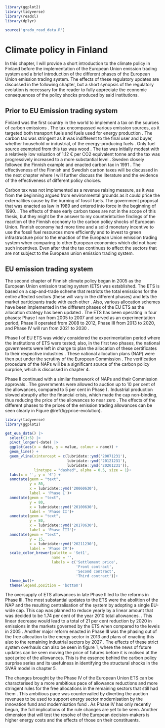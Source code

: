 ```r
library(ggplot2)
library(tidyverse)
library(readxl)
library(dplyr)

source('gradu_read_data.R')
```


# Climate policy in Finland {#clipolfi}

In this chapter, I will provide a short introduction to the climate policy in Finland before the implementation of the European Union emission trading system and a brief introduction of the different phases of the European Union emission trading system. The effects of these regulatory updates are discussed in the following chapter, but a short synopsis of the regulatory evolution is necessary for the reader to fully appreciate the economic consequences of the policy shocks produced by said institutions. 

## Prior to EU Emission trading system {#preeuclipol}

Finland was the first country in the world to implement a tax on the sources of carbon emissions \citep{hallitus1989, bavbek2016}. The tax encompassed various emission sources, as it targeted both transport fuels and fuels used for energy production \citep{lin2011,ekins1999}. The carbon tax was stringent as it was indifferent to the final user and buyer, whether household or industrial, of the energy-producing fuels  \citep{ekins1999}. Only fuel source exempted from this tax was wood \citep{elbaum2021}. The tax was initially modest with a relatively low valuation of 1.12 € per CO2 equivalent tonne   and the tax was progressively increased to a more substantial level \citep{bavbek2016}. Sweden closely followed the Finnish example and enacted carbon tax in 1991 \citep{andersson2019}. The effectiveness of the Finnish and Swedish carbon taxes will be discussed in the next chapter where I will further discuss the literature and the evidence of the effectiveness of different policy choices.

Carbon tax was not implemented as a revenue raising measure, as it was from the beginning argued from environmental grounds as it could price the externalities cause by the burning of fossil fuels. The government proposal that was enacted as law in 1989 and entered into force in the beginning of 1990. \citep{hallitus1989}. The effects of these early carbon taxes are not in the scope of this thesis, but they might be the answer to my counterintuitive findings of the reaction of the Finnish economy to the carbon policy shocks of European Union. Finnish economy had more time and a solid monetary incentive to use the fossil fuel resources more efficiently and to invest to green infrastructure prior to the enaction of the European Union emission trading system when comparing to other European economies which did not have such incentives. Even after that the tax continues to affect the sectors that are not subject to the European union emission trading system. 

## EU emission trading system

The second chapter of Finnish climate policy began in 2005 as the European Union emission trading system (ETS) was established. The ETS is based on a cap-and-trade scheme that restricts the total emissions for the entire affected sectors (these will vary in the different phases) and lets the market participants trade with each other \citep{garcia2021}. Also, various allocation schemes have been implemented in the different phases of the EU ETS as the allocation strategy has been updated \citep{verde2019free}. The ETS has been operating in four phases: Phase I ran from 2005 to 2007 and served as an experimentation period, Phase II operated from 2008 to 2012, Phase III from 2013 to 2020, and Phase IV will run from 2021 to 2030 \citep{ellerman2020,joltreau2019,verde2019free}.

Phase I of EU ETS was widely considered the experimentation period where the institutions of ETS were tested; also, in the first two phases, the national governments were left in charge to plan the allocation of these certificates to their respective industries \citep{verde2019free}. These national allocation plans (NAP) were then put under the scrutiny of the European Commission \citep{ellerman2020}. The verification procedure of the NAPs will be a significant source of the carbon policy surprise, which is discussed in chapter 4.

Phase II continued with a similar framework of NAPs and their Commission approvals \citep{ellerman2020}. The governments were allowed to auction up to 10 per cent of the allowances, compared to 5 per cent in Phase I \citep{ellerman2020}. Industrial production slowed abruptly after the financial crisis, which made the cap non-binding, thus reducing the price of the allowances to near zero \citep{verde2019free}. The effects of the different phases to the prices of the emission trading allowances can be seen clearly in Figure \@ref(fig:price-evolution).

```r

library(tidyverse)
library(ggplot2)

get_eua_data() |> 
  select(1:5) |> 
  pivot_longer(-date) |>  
  ggplot(aes(x = date, y = value, colour = name)) +
  geom_line() +
  geom_vline(xintercept = c(lubridate::ymd('20071231'),
                            lubridate::ymd('20121231'),
                            lubridate::ymd('20201231')),
             linetype = "dashed", alpha = 0.5, size = 1)+
  labs(x = '', y = '€') +
  annotate(geom = "text",
           y = 80, 
           x = lubridate::ymd('20060630'), 
           label = 'Phase I')+
  annotate(geom = "text",
           y = 80, 
           x = lubridate::ymd('20100630'), 
           label = 'Phase II')+
  annotate(geom = "text",
           y = 80, 
           x = lubridate::ymd('20170630'), 
           label = 'Phase III')+
  annotate(geom = "text",
           y = 15, 
           x = lubridate::ymd('20211230'), 
           label = 'Phase IV')+
  scale_color_brewer(palette = 'Set1', 
                     name = '', 
                     labels = c('Settlement price',
                                'Front contract',
                                'Second contract',
                                'Third contract'))+
  theme_bw()+
  theme(legend.position = 'bottom')

```

The oversupply of ETS allowances in late Phase II led to the reforms in Phase III. The most substantial updates to the ETS were the abolition of the NAP and the resulting centralisation of the system by adopting a single EU-wide cap. This cap was planned to reduce yearly by a linear amount that was decided to be 1.74 per cent of the year 2010 total allowances. \citep{ellerman2020}. This linear decrease would lead to a total of 21 per cent reduction by 2020 in emissions in the markets governed by the ETS when compared to the levels in 2005 \citep{verde2019free}. Another major reform enacted in Phase III was the phasing out of the free allocation to the energy sector in 2013 and plans of enacting this also to the remaining industrial sectors by 2027 \citep{ellerman2020}. The effects of these strict system overhauls can also be seen in figure 1, where the news of future updates can be seen moving the price of futures before it is realised at the spot price of the allowances. This is the essence behind the carbon policy surprise series and its usefulness in identifying the structural shocks in the SVAR model in chapter 5.

The changes brought by the Phase IV of the European Union ETS can be characterised by a more ambitious pace of allowance reductions and more stringent rules for the free allocations in the remaining sectors that still had them \citep{verde2019free}. This ambitious pace was countervailed by diverting the auction revenues to be used to support energy sector modernisation by the innovation fund and modernisation fund \citep{verde2019free}. As Phase IV has only recently begun, the full implications of the rule changes are yet to be seen. Another dimension that will test the resolve of the European decision-makers is higher energy costs and the effects of those on their constituents.
